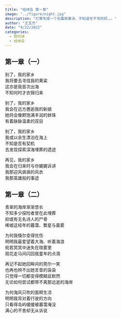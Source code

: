 ```yaml
---
title: "经纬岛 第一章"
image: "../figure/night.jpg"
description: "打算写成一个长篇叙事诗，不知道写不写的好。。。"
author: "王玉杰"
date: "9/22/2022"
categories:
  - 现代诗
  - 经纬岛
---
```


## 第一章（一）
别了，我的家乡\
我将要去寻找我的黄粱\
这亦是我首次出海\
不知何时才衣锦归来\

别了，我的家乡\
我会在远方邂逅我的新娘\
她将会像颗饱满丰润的蚌珠\
有着脉脉温柔的双目\

别了，我的家乡\
我或以余生漂泊在海上\
不知是否有契机\
去发现探索深海埋葬的遗迹\

再见，我的家乡\
我会在归来时与你娓娓诉讲\
我那迎风飒飒的风衣\
我那英雄般的事迹

## 第一章（二）
青翠的海岸渐渐悠长\
不知多少探险者曾在此埋葬\
抑或有无名诗人的尸骨\
唏嘘这经年的暮霭、繁星与晨雾\

为何我倏尔变得忧伤\
明明我最爱望着大海、听着海浪\
宛若冥冥中迷失在晓雾里\
观花走马间闪回我童年的点滴\

再记不起她回眸间的莞尔一笑\
也再也辨不出她言音的袅袅\
只觉得一切都变得模糊且默然\
无论如何尝试都带不离那远逝的海岸\

为何海风只吹的面颊生凉\
明明我背对着行驶的方向\
只看得岛屿缓缓被暮霭淹没\
满心的不舍却无从诉说
